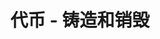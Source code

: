 ---
title: '代币 - 铸造和销毁'
openapi: '/cn/api-reference/openapi-cn.json GET /v1/token/{chain}/{tokenAddress}/mintAndBurn'
---